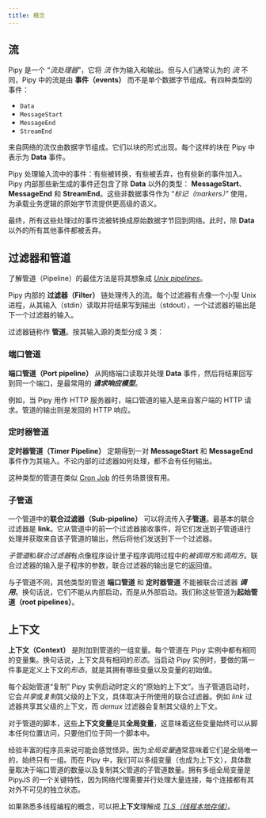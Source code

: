 ```yaml
---
title: 概念
---
```


## 流

Pipy 是一个 “_流处理器_”，它将 *流* 作为输入和输出。但与人们通常认为的 _流_ 不同，Pipy 中的流是由 **事件（events）** 而不是单个数据字节组成。有四种类型的事件：

* `Data`
* `MessageStart`
* `MessageEnd`
* `StreamEnd`

来自网络的流仅由数据字节组成。它们以块的形式出现。每个这样的块在 Pipy 中表示为 **Data** 事件。

Pipy 处理输入流中的事件：有些被转换，有些被丢弃，也有些新的事件加入。Pipy 内部那些新生成的事件还包含了除 **Data** 以外的类型： **MessageStart**、**MessageEnd** 和 **StreamEnd**。这些非数据事件作为 “_标记（markers）_” 使用，为承载业务逻辑的原始字节流提供更高级的语义。

最终，所有这些处理过的事件流被转换成原始数据字节回到网络。此时，除 **Data** 以外的所有其他事件都被丢弃。

## 过滤器和管道

了解管道（Pipeline）的最佳方法是将其想象成 [_Unix pipelines_](https://en.wikipedia.org/wiki/Pipeline_(Unix))。

Pipy 内部的 **过滤器（Filter）** 链处理传入的流。每个过滤器有点像一个小型 Unix 进程，从其输入（stdin）读取并将结果写到输出（stdout），一个过滤器的输出是下一个过滤器的输入。

过滤器链称作 **管道**。按其输入源的类型分成 3 类：

### 端口管道

**端口管道（Port pipeline）** 从网络端口读取并处理 **Data** 事件，然后将结果回写到同一个端口，是最常用的 **_请求响应模型_**。

例如，当 Pipy 用作 HTTP 服务器时，端口管道的输入是来自客户端的 HTTP 请求。管道的输出则是发回的 HTTP 响应。

### 定时器管道

**定时器管道（Timer Pipeline）** 定期得到一对 **MessageStart** 和 **MessageEnd** 事件作为其输入。不论内部的过滤器如何处理，都不会有任何输出。

这种类型的管道在类似 [Cron Job](https://en.wikipedia.org/wiki/Cron) 的任务场景很有用。

### 子管道

一个管道中的**联合过滤器（Sub-pipeline）** 可以将流传入**子管道**。最基本的联合过滤器是 **link**。它从管道中的前一个过滤器接收事件，将它们发送到子管道进行处理并获取来自该子管道的输出，然后将他们发送到下一个过滤器。

*子管道*和*联合过滤器*有点像程序设计里子程序调用过程中的*被调用方*和*调用方*。联合过滤器的输入是子程序的参数，联合过滤器的输出是它的返回值。

与子管道不同，其他类型的管道 **端口管道** 和 **定时器管道** 不能被联合过滤器 **_调用_**。换句话说，它们不能从内部启动，而是从外部启动。我们称这些管道为**起始管道（root pipelines）**。

## 上下文

**上下文（Context）** 是附加到管道的一组变量。每个管道在 Pipy 实例中都有相同的变量集。换句话说，上下文具有相同的*形态*。当启动 Pipy 实例时，要做的第一件事是定义上下文的*形态*，就是其拥有哪些变量以及变量的初始值。

每个起始管道“复制” Pipy 实例启动时定义的“原始的上下文”。当子管道启动时，它会*共享*或*复制*其父级的上下文，具体取决于所使用的联合过滤器。例如 *link* 过滤器共享其父级的上下文，而 *demux* 过滤器会复制其父级的上下文。

对于管道的脚本，这些**上下文变量**是其**全局变量**，这意味着这些变量始终可以从脚本任何位置访问，只要他们位于同一个脚本中。

经验丰富的程序员来说可能会感觉怪异。因为*全局变量*通常意味着它们是全局唯一的，始终只有一组。而在 Pipy 中，我们可以多组变量（也成为上下文），具体数量取决于端口管道的数量以及复制其父管道的子管道数量。拥有多组全局变量是 PipyJS 的一个关键特性，因为网络代理需要并行处理大量连接，每个连接都有其对外不可见的独立状态。

如果熟悉多线程编程的概念，可以把**上下文**理解成 [*TLS（线程本地存储）*](https://en.wikipedia.org/wiki/Thread-local_storage)。